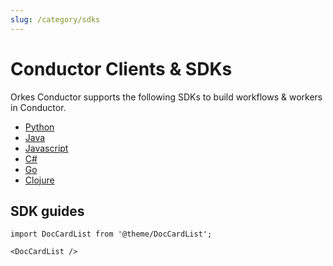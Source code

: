 ```yaml
---
slug: /category/sdks
---
```



# Conductor Clients & SDKs

Orkes Conductor supports the following SDKs to build workflows & workers in Conductor.

- [Python](https://github.com/conductor-sdk/conductor-python)
- [Java](https://github.com/orkes-io/orkes-conductor-client)
- [Javascript](https://github.com/conductor-sdk/conductor-javascript)
- [C#](https://github.com/conductor-sdk/conductor-csharp)
- [Go](https://github.com/conductor-sdk/conductor-go)
- [Clojure](https://github.com/conductor-sdk/conductor-clojure)

## SDK guides

```mdx-code-block
import DocCardList from '@theme/DocCardList';

<DocCardList />
```